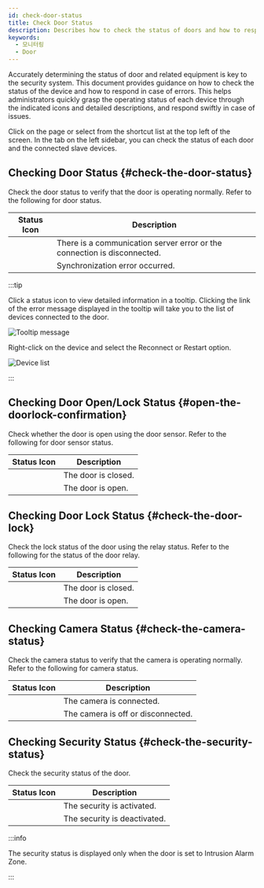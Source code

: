 ```yaml
---
id: check-door-status
title: Check Door Status
description: Describes how to check the status of doors and how to respond to various situations.
keywords:
  - 모니터링
  - Door
---
```


Accurately determining the status of door and related equipment is key to the security system. This document provides guidance on how to check the status of the device and how to respond in case of errors. This helps administrators quickly grasp the operating status of each device through the indicated icons and detailed descriptions, and respond swiftly in case of issues.

Click <Cmd sid='shell.header.arena' /> on the <Cmd sid='shell.header.launcher' /> page or select <Cmd sid='shell.header.arena' /> from the shortcut list at the top left of the screen. In the <Cmd sid='arena.tree.door.title' /> tab on the left sidebar, you can check the status of each door and the connected slave devices.

## Checking Door Status {#check-the-door-status}

Check the door status to verify that the door is operating normally. Refer to the following for door status.

<div className='col2--20-80 overflow-x'>

|                Status Icon               | Description                     |
| :--------------------------------------: | ------------------------------- |
|   <IcErr width='35px' height='35px' />   | There is a communication server error or the connection is disconnected.   |
| <IcNotsync width='35px' height='35px' /> | Synchronization error occurred. |

</div>

:::tip

Click a status icon to view detailed information in a tooltip. Clicking the link of the error message displayed in the tooltip will take you to the list of devices connected to the door.

<Image src='/img/monitoring-door-status-tooltip.png' alt='Tooltip message'/>

Right-click on the device and select the <Cmd>Reconnect</Cmd> or <Cmd>Restart</Cmd> option.

<Image src='/img/monitoring-door-status-tooltip-device.png' alt='Device list' />

:::

## Checking Door Open/Lock Status {#open-the-doorlock-confirmation}

Check whether the door is open using the door sensor. Refer to the following for door sensor status.

<div className='col2--20-80 overflow-x'>

|                 Status Icon                | Description         |
| :----------------------------------------: | ------------------- |
| <IcDoorClose width='35px' height='35px' /> | The door is closed. |
|  <IcDoorOpen width='auto' height='40px' /> | The door is open.   |

</div>

## Checking Door Lock Status {#check-the-door-lock}

Check the lock status of the door using the relay status. Refer to the following for the status of the door relay.

<div className='col2--20-80 overflow-x'>

|                  Status Icon                 | Description         |
| :------------------------------------------: | ------------------- |
|  <IcRelayLock width='auto' height='35px' />  | The door is closed. |
| <IcRelayUnlock width='auto' height='40px' /> | The door is open.   |

</div>

## Checking Camera Status {#check-the-camera-status}

Check the camera status to verify that the camera is operating normally. Refer to the following for camera status.

<div className='col2--20-80 overflow-x'>

|   Status Icon  | Description                        |
| :------------: | ---------------------------------- |
|   <StatusOK/>  | The camera is connected.           |
| <StatusFail /> | The camera is off or disconnected. |

</div>

## Checking Security Status {#check-the-security-status}

Check the security status of the door. 

<div className='col2--20-80 overflow-x'>

|               Status Icon              | Description                  |
| :------------------------------------: | ---------------------------- |
|   <IcArm width='auto' height='35px'/>  | The security is activated.   |
| <IcDisarm width='auto' height='35px'/> | The security is deactivated. |

</div>

:::info

The security status is displayed only when the door is set to Intrusion Alarm Zone.

:::
